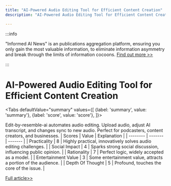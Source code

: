 ```yaml
---
title: "AI-Powered Audio Editing Tool for Efficient Content Creation"
description: "AI-Powered Audio Editing Tool for Efficient Content Creation"

---
```



:::info

"Informed AI News" is an publications aggregation platform, ensuring you only gain the most valuable information, to eliminate information asymmetry and break through the limits of information cocoons.  [Find out more >>](/)

:::

# AI-Powered Audio Editing Tool for Efficient Content Creation


<Tabs
	defaultValue="summary"
	values={[
	{label: 'summary', value: 'summary'},
	{label: 'score', value: 'score'},
]}>
<TabItem value="summary">


Edit-by-resemble-ai automates audio editing. Upload audio, adjust AI transcript, and changes sync to new audio. Perfect for podcasters, content creators, and businesses.
</TabItem>
<TabItem value="score">
	| Scores     | Value   | Explanation |
	| -------- | ------- | ------- |
	| Practicality  | 8    | Highly practical, innovatively solves audio editing challenges.    |
	| Social Impact | 4     | Sparks strong social discussion, influencing public opinion.    |
	| Rationality    | 7    | Perfect logic, widely accepted as a model.    |
	| Entertainment Value    | 3    | Some entertainment value, attracts a portion of the audience.    |
	| Depth Of Thought    | 5    | Profound, touches the core of the issue.    |
</TabItem>
</Tabs>

[Full article>>](https://www.producthunt.com/posts/edit-by-resemble-ai)
